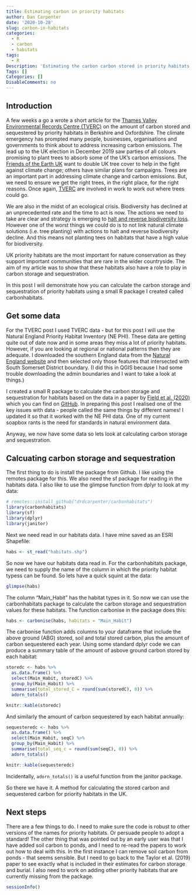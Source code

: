 ```yaml
---
title: Estimating carbon in priority habitats
author: Dan Carpenter
date: '2020-10-28'
slug: carbon-in-habitats
categories:
  - R
  - carbon
  - habitats
tags:
  - R
Description: 'Estimating the carbon carbon stored in priority habitats'
Tags: []
Categories: []
DisableComments: no
---
```


## Introduction
A few weeks a go a wrote a short article for the [Thames Valley Environmental Records Centre (TVERC)](http://www.tverc.org/cms/news/value-priority-habitats-carbon-storage-and-sequestration) on the amount of carbon stored and sequestered by priority habitats in Berkshire and Oxfordshire.  The climate emergency has prompted many people, businesses, organisations and governments to think about to address increasing carbon emissions.  The lead up to the UK election in December 2019 saw parties of all colours promising to plant trees to absorb some of the UK's carbon emissions.  The [Friends of the Earth UK](https://friendsoftheearth.uk/trees) want to double UK tree cover to help in the fight against climate change; others have similar plans for campaigns.  Trees are an important part in addressing climate change and carbon emissions.  But, we need to ensure we get the right trees, in the right place, for the right reasons.  Once again, [TVERC](http://www.tverc.org/cms/news/tverc-project-update-oxfordshire-trees) are involved in work to work out where trees could go.

We are also in the midst of an ecological crisis.  Biodiversity has declined at an unprecedented rate and the time to act is now.  The actions we need to take are clear and strategy is emerging to [halt and reverse biodiversity loss](https://www.unep-wcmc.org/news/strategy-for-halting-and-reversing-biodiversity-loss-revealed).  However one of the worst things we could do is to not link natural climate solutions (i.e. tree planting) with actions to halt and reverse biodiversity decline.  And this means not planting tees on habitats that have a high value for biodiversity.

UK priority habitats are the most important for nature conservation as they support important communities that are rare in the wider countryside.  The aim of my article was to show that these habitats also have a role to play in carbon storage and sequestration.

In this post I will demonstrate how you can calculate the carbon storage and sequestration of priority habitats using a small R package I created called carbonhabitats.

## Get some data
For the TVERC post I used TVERC data - but for this post I will use the Natural England Priority Habitat Inventory (NE PHI).  These data are getting quite out of date now and in some areas they miss a lot of priority habitats.  However, if you are looking at regional or national patterns then they are adequate.  I downloaded the southern England data from the [Natural England website](https://data.gov.uk/dataset/4b6ddab7-6c0f-4407-946e-d6499f19fcde/priority-habitat-inventory-england) and then selected only those features that intersected with South Somerset District boundary. (I did this in QGIS because I had some trouble downloading the admin boundaries and I want to take a look at things.)

I created a small R package to calculate the carbon storage and sequestration for habitats based on the data in a paper by [Field et al. (2020)](https://doi.org/10.1016/j.biocon.2020.108619) which you can find on [GitHub](https://github.com/drdcarpenter/carbonhabitats).  In preparing this post I realised one of the key issues with data - people called the same things by different names!  I updated it so that it worked with the NE PHI data.  One of my current soapbox rants is the need for standards in natural environment data.

Anyway, we now have some data so lets look at calculating carbon storage and sequestration.

## Calcuating carbon storage and sequestration
The first thing to do is install the package from Github.  I like using the remotes package for this.  We also need the sf package for reading in the habitats data.  I also like to use the glimpse function from dplyr to look at my data:
```r
# remotes::install_github("drdcarpenter/carbonhabitats")
library(carbonhabitats)
library(sf)
library(dplyr)
library(janitor)
```

Next we need read in our habitats data.  I have mine saved as an ESRI Shapefile:
```r
habs <- st_read("habitats.shp")
```

So now we have our habitats data read in.  For the carbonhabitats package, we need to supply the name of the column in which the priority habitat typess can be found.  So lets have a quick squint at the data:
```r
glimpse(habs)
```

The column "Main_Habit" has the habitat types in it.  So now we can use the carbonhabitats package to calculate the carbon storage and sequestration values for these habitats.  The function carbonise in the package does this:
```r
habs <- carbonise(habs, habitats = "Main_Habit")
```

The carbonise function adds columns to your dataframe that include the above ground (ABG) stored, soil and total stored carbon, plus the amount of carbon sequestered each year.  Using some standard dplyr code we can produce a summary table of the amount of asbove ground carbon stored by each habitat:
```r

storedc <- habs %>% 
  as.data.frame() %>% 
  select(Main_Habit, storedC) %>% 
  group_by(Main_Habit) %>% 
  summarise(total_stored_C = round(sum(storedC), 0)) %>% 
  adorn_totals()

knitr::kable(storedc)

```

And similarly the amount of carbon sequestered by each habitat annually:
```r

sequesteredc <- habs %>% 
  as.data.frame() %>% 
  select(Main_Habit, seqC) %>% 
  group_by(Main_Habit) %>% 
  summarise(total_seq_c = round(sum(seqC), 0)) %>% 
  adorn_totals()

knitr::kable(sequesteredc)

```

Incidentally, `adorn_totals()` is a useful function from the janitor package.

So there we have it.  A method for calculating the stored carbon and sequestered carbon for priority habitats in the UK.  

## Next steps
There are a few things to do.  I need to make sure the code is robust to other versions of the names for priority habitats.  Or persuade people to adopt a standard!  The other thing that was pointed out by an early user was that I have added soil carbon to ponds, and I need to re-read the papers to work out how to deal with this.  In the first instance I can remove soil carbon from ponds - that seems sensible.  But I need to go back to the Taylor et al. (2019) paper to see exactly what is included in their estimates for carbon storage and burial.  I also need to work on adding other priority habitats that are currently missing from the package.

```r

sessionInfo()

```


